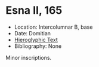 # Esna II, 165 {-}



- Location: Intercolumnar B, base
- Date: Domitian
- [Hieroglyphic Text](https://www.ifao.egnet.net/uploads/publications/enligne/Temples-Esna002.pdf#page=356){target="_blank"}
- Bibliography: None


Minor inscriptions.